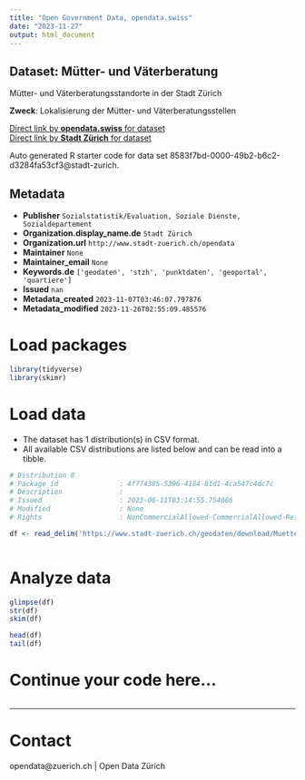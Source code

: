 ```yaml
---
title: "Open Government Data, opendata.swiss"
date: "2023-11-27"
output: html_document
---
```


## Dataset: Mütter- und Väterberatung

Mütter- und Väterberatungsstandorte in der Stadt Zürich

**Zweck**: Lokalisierung der Mütter- und Väterberatungsstellen

[Direct link by **opendata.swiss** for dataset](https://opendata.swiss/de/dataset/mutter-und-vaterberatung)<br>
[Direct link by **Stadt Zürich** for dataset](https://data.stadt-zuerich.ch/dataset/geo_muetter__und_vaeterberatung)

Auto generated R starter code for data set 8583f7bd-0000-49b2-b6c2-d3284fa53cf3@stadt-zurich.

## Metadata

- **Publisher** `Sozialstatistik/Evaluation, Soziale Dienste, Sozialdepartement`
- **Organization.display_name.de** `Stadt Zürich`
- **Organization.url** `http://www.stadt-zuerich.ch/opendata`
- **Maintainer** `None`
- **Maintainer_email** `None`
- **Keywords.de** `['geodaten', 'stzh', 'punktdaten', 'geoportal', 'quartiere']`
- **Issued** `nan`
- **Metadata_created** `2023-11-07T03:46:07.797876`
- **Metadata_modified** `2023-11-26T02:55:09.485576`


# Load packages

```r

library(tidyverse)
library(skimr)

```

# Load data

-   The dataset has 1 distribution(s) in CSV format.
-   All available CSV distributions are listed below and can be read into a tibble.

```r

# Distribution 0
# Package_id               : 4f774385-5396-4184-81d1-4ca547c4dc7c
# Description              : 
# Issued                   : 2023-06-11T03:14:55.754086
# Modified                 : None
# Rights                   : NonCommercialAllowed-CommercialAllowed-ReferenceNotRequired

df <- read_delim('https://www.stadt-zuerich.ch/geodaten/download/Muetter__und_Vaeterberatung?format=10008')



```

# Analyze data

```r

glimpse(df)
str(df)
skim(df)

head(df)
tail(df)

```

# Continue your code here...

```r

```

------------------------------------------------------------------------

# Contact

opendata@zuerich.ch | Open Data Zürich
